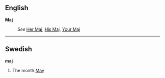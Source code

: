 ==English==
'''Maj'''

:''See'' [[Her Maj]], [[His Maj]], [[Your Maj]]


----
==Swedish==
'''maj'''

#The month [[May]]